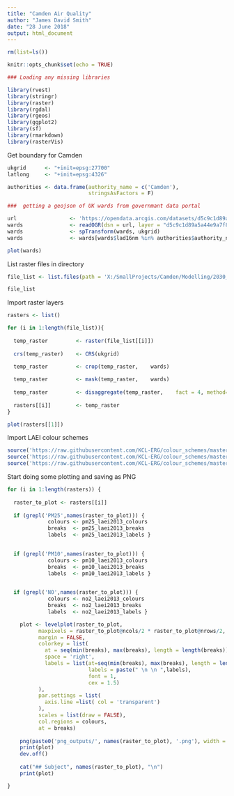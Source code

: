 ```yaml
---
title: "Camden Air Quality"
author: "James David Smith"
date: "28 June 2018"
output: html_document
---
```


```r
rm(list=ls())

knitr::opts_chunk$set(echo = TRUE)

### Loading any missing libraries

library(rvest)
library(stringr)
library(raster)
library(rgdal)
library(rgeos)
library(ggplot2)
library(sf)
library(rmarkdown)
library(rasterVis)
```

Get boundary for Camden

```r

ukgrid      <- "+init=epsg:27700"
latlong     <- "+init=epsg:4326"

authorities <- data.frame(authority_name = c('Camden'),
                          stringsAsFactors = F)

###  getting a geojson of UK wards from governmant data portal

url                 <- 'https://opendata.arcgis.com/datasets/d5c9c1d89a5a44e9a7f88f182ffe5ba2_2.geojson'
wards               <- readOGR(dsn = url, layer = "d5c9c1d89a5a44e9a7f88f182ffe5ba2_2")
wards               <- spTransform(wards, ukgrid)
wards               <- wards[wards$lad16nm %in% authorities$authority_name,]

plot(wards)

```


List raster files in directory

```r

file_list <- list.files(path = 'X:/SmallProjects/Camden/Modelling/2030_LES_Sc_NAEIBiomassScaled/', pattern = "\\.asc$", full.names = TRUE, recursive = TRUE, include.dirs = TRUE)

file_list

```

Import raster layers

```r

rasters <- list()

for (i in 1:length(file_list)){
  
  temp_raster         <- raster(file_list[[i]])
  
  crs(temp_raster)    <- CRS(ukgrid)

  temp_raster         <- crop(temp_raster,    wards)
  
  temp_raster         <- mask(temp_raster,    wards)
  
  temp_raster         <- disaggregate(temp_raster,    fact = 4, method="bilinear")
  
  rasters[[i]]        <- temp_raster
}

plot(rasters[[1]])

```

Import LAEI colour schemes

```r

source('https://raw.githubusercontent.com/KCL-ERG/colour_schemes/master/pm25_laei2013_colours_breaks.R')
source('https://raw.githubusercontent.com/KCL-ERG/colour_schemes/master/no2_laei2013_colours_breaks.R')
source('https://raw.githubusercontent.com/KCL-ERG/colour_schemes/master/pm10_laei2013_colours_breaks.R')

```

Start doing some plotting and saving as PNG

```r

for (i in 1:length(rasters)) {
  
  raster_to_plot <- rasters[[i]]
  
  if (grepl('PM25',names(raster_to_plot))) {
             colours <- pm25_laei2013_colours
             breaks  <- pm25_laei2013_breaks
             labels  <- pm25_laei2013_labels }
  

  if (grepl('PM10',names(raster_to_plot))) {
             colours <- pm10_laei2013_colours
             breaks  <- pm10_laei2013_breaks
             labels  <- pm10_laei2013_labels }
  

  if (grepl('NO',names(raster_to_plot))) {
             colours <- no2_laei2013_colours
             breaks  <- no2_laei2013_breaks
             labels  <- no2_laei2013_labels }

    plot <- levelplot(raster_to_plot,
          maxpixels = raster_to_plot@ncols/2 * raster_to_plot@nrows/2,
          margin = FALSE,
          colorkey = list(
            at = seq(min(breaks), max(breaks), length = length(breaks)),
            space = 'right',
            labels = list(at=seq(min(breaks), max(breaks), length = length(breaks)), 
                          labels = paste(" \n \n ",labels), 
                          font = 1,
                          cex = 1.5)
          ),
          par.settings = list(
            axis.line =list( col = 'transparent')
          ),
          scales = list(draw = FALSE),
          col.regions = colours,
          at = breaks)
    
    png(paste0('png_outputs/', names(raster_to_plot), '.png'), width = 10, height = 8, units = 'in', res = 300)
    print(plot)
    dev.off()
    
    cat("## Subject", names(raster_to_plot), "\n")
    print(plot)

}
```